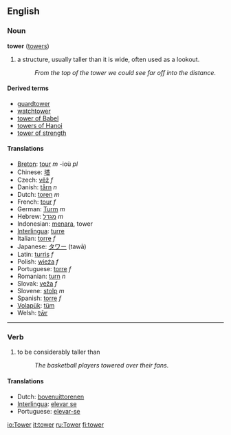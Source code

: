 ==English==
=== Noun ===
{{wikipedia}}
'''tower''' ([[towers]])

#a structure, usually taller than it is wide, often used as a lookout.
#:''From the top of the tower we could see far off into the distance''.

==== Derived terms ====
*[[guardtower]]
*[[watchtower]]
*[[tower of Babel]]
*[[towers of Hanoi]]
*[[tower of strength]]

==== Translations ====
*[[Breton]]: [[tour]] ''m'' -ioù ''pl''
*Chinese: [[塔]]
*Czech: [[věž]] ''f''
*Danish: [[tårn]] ''n''
*Dutch: [[toren]] ''m''
*French: [[tour]] ''f''
*German: [[Turm]] ''m''
*Hebrew: [[מגדל]] ''m''
*Indonesian: [[menara]], tower
*[[Interlingua]]: [[turre]]
*Italian: [[torre]] ''f''
*Japanese: [[タワー]] (tawā)
*Latin: [[turris]] ''f''
*Polish: [[wieża]] ''f''
*Portuguese: [[torre]] ''f''
*Romanian: [[turn]] ''n''
*Slovak: [[veža]] ''f''
*Slovene: [[stolp]] ''m''
*Spanish: [[torre]] ''f''
*[[Volapük]]: [[tüm]]
*Welsh: [[tŵr]]

----

<!-- if it's only ever a verb with "over" it's a phrasal verb and should have its own page -->

=== Verb ===
#to be considerably taller than
#:''The basketball players towered over their fans''.

==== Translations ====
*Dutch: [[bovenuittorenen]]
*[[Interlingua]]: [[elevar se]]
*Portuguese: [[elevar-se]]

[[io:Tower]]
[[it:tower]]
[[ru:Tower]]
[[fi:tower]]